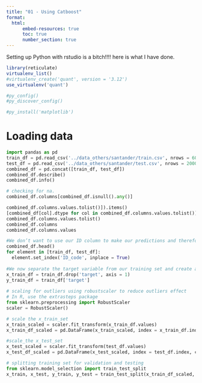 ```yaml
---
title: "01 - Using Catboost"
format: 
  html: 
      embed-resources: true
      toc: true
      number_section: true
---
```


Setting up Python with rstudio is a bitch!!!! here is what I have done. 

```r
library(reticulate)
virtualenv_list()
#virtualenv_create('quant', version = '3.12')
use_virtualenv('quant')

#py_config()
#py_discover_config()

#py_install('matplotlib')
```

# Loading data 

```python
import pandas as pd
train_df = pd.read_csv('../data_others/santander/train.csv', nrows = 60000)
test_df = pd.read_csv('../data_others/santander/test.csv', nrows = 20000)
combined_df = pd.concat([train_df, test_df])
combined_df.describe()
combined_df.info()

# checking for na. 
combined_df.columns[combined_df.isnull().any()]
```

```python
combined_df.columns.values.tolist()]).items()
[combined_df[col].dtype for col in combined_df.columns.values.tolist()]
combined_df.columns.values.tolist()
combined_df.columns
combined_df.columns.values
```

```python
#We don’t want to use our ID column to make our predictions and therefore store it into the index.
combined_df.head()
for element in [train_df, test_df]: 
  element.set_index('ID_code', inplace = True)
  
#We now separate the target variable from our training set and create a new dataframe for our target variable.
x_train_df = train_df.drop('target', axis = 1)
y_train_df = train_df['target']
  
# scaling for outliers using robustscaler to reduce outliers effect
# In R, use the extrasteps package 
from sklearn.preprocessing import RobustScaler
scaler = RobustScaler()

# scale the x_train_set
x_train_scaled = scaler.fit_transform(x_train_df.values)
x_train_df_scaled = pd.DataFrame(x_train_scaled, index = x_train_df.index, columns = x_train_df.columns)

#scale_the x_test_set
x_test_scaled = scaler.fit_transform(test_df.values)
x_test_df_scaled = pd.DataFrame(x_test_scaled, index = test_df.index, columns = test_df.columns)

# splitting training set for validation and testing 
from sklearn.model_selection import train_test_split
x_train, x_test, y_train, y_test = train_test_split(x_train_df_scaled, y_train_df, test_size = 0.2, random_state = 20)

```

